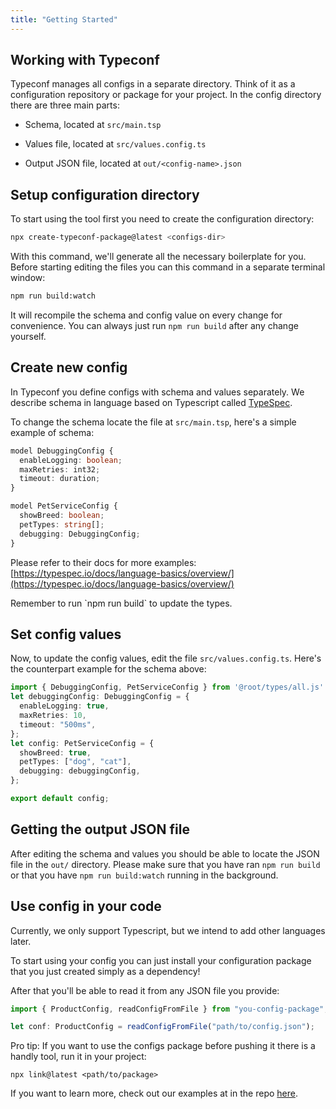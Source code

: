 ```yaml
---
title: "Getting Started"
---
```


## Working with Typeconf

Typeconf manages all configs in a separate directory. Think of it as a
configuration repository or package for your project. In the config directory
there are three main parts:

* Schema, located at `src/main.tsp`

* Values file, located at `src/values.config.ts`

* Output JSON file, located at `out/<config-name>.json`

## Setup configuration directory

To start using the tool first you need to create the configuration directory:

```bash
npx create-typeconf-package@latest <configs-dir>
```

With this command, we'll generate all the necessary boilerplate for you. Before
starting editing the files you can this command in a separate terminal window:

```bash
npm run build:watch
```

It will recompile the schema and config value on every change for convenience.
You can always just run `npm run build` after any change yourself.

## Create new config

In Typeconf you define configs with schema and values separately. We describe
schema in language based on Typescript called [TypeSpec](https://typespec.io).

To change the schema locate the file at `src/main.tsp`, here's a simple example of schema:

```typescript
model DebuggingConfig {
  enableLogging: boolean;
  maxRetries: int32;
  timeout: duration;
}

model PetServiceConfig {
  showBreed: boolean;
  petTypes: string[];
  debugging: DebuggingConfig;
}
```

Please refer to their docs for more examples:
[https://typespec.io/docs/language-basics/overview/](https://typespec.io/docs/language-basics/overview/)

<Info>
  Remember to run `npm run build` to update the types.
</Info>

## Set config values

Now, to update the config values, edit the file `src/values.config.ts`.
Here's the counterpart example for the schema above:

```typescript
import { DebuggingConfig, PetServiceConfig } from '@root/types/all.js'
let debuggingConfig: DebuggingConfig = {
  enableLogging: true,
  maxRetries: 10,
  timeout: "500ms",
};
let config: PetServiceConfig = {
  showBreed: true,
  petTypes: ["dog", "cat"],
  debugging: debuggingConfig,
};

export default config;
```

## Getting the output JSON file

After editing the schema and values you should be able to locate the JSON file
in the `out/` directory. Please make sure that you have ran `npm run build`
or that you have `npm run build:watch` running in the background.

## Use config in your code

<Warning>
  Currently, we only support Typescript, but we intend to add other languages later.
</Warning>

To start using your config you can just install your configuration package that
you just created simply as a dependency!

After that you'll be able to read it from any JSON file you provide:

```typescript
import { ProductConfig, readConfigFromFile } from "you-config-package";

let conf: ProductConfig = readConfigFromFile("path/to/config.json");
```

Pro tip: If you want to use the configs package before pushing it there is a handly tool, run it in your project:

```
npx link@latest <path/to/package>
```

If you want to learn more, check out our examples at in the repo [here](https://github.com/typeconf/typeconf/tree/main/examples).
